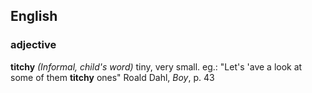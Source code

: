 ==English==
===adjective===
'''titchy'''
''(Informal, child's word)'' tiny, very small.
eg.: "Let's 'ave a look at some of them '''titchy''' ones" Roald Dahl, ''Boy'', p. 43